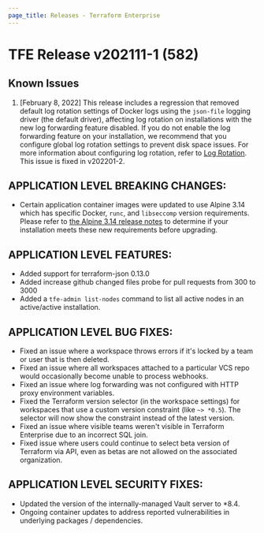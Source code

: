 ```yaml
---
page_title: Releases - Terraform Enterprise
---
```


# TFE Release v202111-1 (582)

## Known Issues

1. [February 8, 2022] This release includes a regression that removed default log rotation settings of Docker logs using the `json-file` logging driver (the default driver), affecting log rotation on installations with the new log forwarding feature disabled. If you do not enable the log forwarding feature on your installation, we recommend that you configure global log rotation settings to prevent disk space issues. For more information about configuring log rotation, refer to [Log Rotation](/enterprise/install/pre-install-checklist#log-rotation). This issue is fixed in v202201-2.

## APPLICATION LEVEL BREAKING CHANGES:

* Certain application container images were updated to use Alpine 3.14 which has specific Docker, `runc`, and `libseccomp` version requirements. Please refer to [the Alpine 3.14 release notes](https://wiki.alpinelinux.org/wiki/Release_Notes_for_Alpine_3.14.0#faccessat2) to determine if your installation meets these new requirements before upgrading.

## APPLICATION LEVEL FEATURES:

* Added support for terraform-json 0.13.0
* Added increase github changed files probe for pull requests from 300 to 3000
* Added a `tfe-admin list-nodes` command to list all active nodes in an active/active installation.

## APPLICATION LEVEL BUG FIXES:

* Fixed an issue where a workspace throws errors if it's locked by a team or user that is then deleted.
* Fixed an issue where all workspaces attached to a particular VCS repo would occasionally become unable to process webhooks.
* Fixed an issue where log forwarding was not configured with HTTP proxy environment variables.
* Fixed the Terraform version selector (in the workspace settings) for workspaces that use a custom version constraint (like `~> *0.5`). The selector will now show the constraint instead of the latest version.
* Fixed an issue where visible teams weren't visible in Terraform Enterprise due to an incorrect SQL join.
* Fixed issue where users could continue to select beta version of Terraform via API, even as betas are not allowed on the associated organization.

## APPLICATION LEVEL SECURITY FIXES:

* Updated the version of the internally-managed Vault server to \*8.4.
* Ongoing container updates to address reported vulnerabilities in underlying packages / dependencies.
